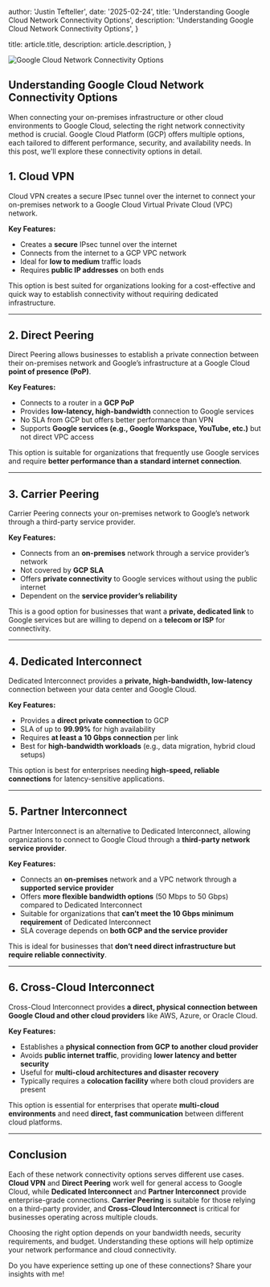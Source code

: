 
  author: 'Justin Tefteller',
  date: '2025-02-24',
  title: 'Understanding Google Cloud Network Connectivity Options',
  description: 'Understanding Google Cloud Network Connectivity Options',
}

  title: article.title,
  description: article.description,
}



<Image src={mindMap} alt="Google Cloud Network Connectivity Options" />

## Understanding Google Cloud Network Connectivity Options  

When connecting your on-premises infrastructure or other cloud environments to Google Cloud, selecting the right network connectivity method is crucial. Google Cloud Platform (GCP) offers multiple options, each tailored to different performance, security, and availability needs. In this post, we'll explore these connectivity options in detail.  

## 1. Cloud VPN  

Cloud VPN creates a secure IPsec tunnel over the internet to connect your on-premises network to a Google Cloud Virtual Private Cloud (VPC) network.  

**Key Features:**  
- Creates a **secure** IPsec tunnel over the internet  
- Connects from the internet to a GCP VPC network  
- Ideal for **low to medium** traffic loads  
- Requires **public IP addresses** on both ends  

This option is best suited for organizations looking for a cost-effective and quick way to establish connectivity without requiring dedicated infrastructure.  

---

## 2. Direct Peering  

Direct Peering allows businesses to establish a private connection between their on-premises network and Google’s infrastructure at a Google Cloud **point of presence (PoP)**.  

**Key Features:**  
- Connects to a router in a **GCP PoP**  
- Provides **low-latency, high-bandwidth** connection to Google services  
- No SLA from GCP but offers better performance than VPN  
- Supports **Google services (e.g., Google Workspace, YouTube, etc.)** but not direct VPC access  

This option is suitable for organizations that frequently use Google services and require **better performance than a standard internet connection**.  

---

## 3. Carrier Peering  

Carrier Peering connects your on-premises network to Google’s network through a third-party service provider.  

**Key Features:**  
- Connects from an **on-premises** network through a service provider’s network  
- Not covered by **GCP SLA**  
- Offers **private connectivity** to Google services without using the public internet  
- Dependent on the **service provider’s reliability**  

This is a good option for businesses that want a **private, dedicated link** to Google services but are willing to depend on a **telecom or ISP** for connectivity.  

---

## 4. Dedicated Interconnect  

Dedicated Interconnect provides a **private, high-bandwidth, low-latency** connection between your data center and Google Cloud.  

**Key Features:**  
- Provides a **direct private connection** to GCP  
- SLA of up to **99.99%** for high availability  
- Requires **at least a 10 Gbps connection** per link  
- Best for **high-bandwidth workloads** (e.g., data migration, hybrid cloud setups)  

This option is best for enterprises needing **high-speed, reliable connections** for latency-sensitive applications.  

---

## 5. Partner Interconnect  

Partner Interconnect is an alternative to Dedicated Interconnect, allowing organizations to connect to Google Cloud through a **third-party network service provider**.  

**Key Features:**  
- Connects an **on-premises** network and a VPC network through a **supported service provider**  
- Offers **more flexible bandwidth options** (50 Mbps to 50 Gbps) compared to Dedicated Interconnect  
- Suitable for organizations that **can’t meet the 10 Gbps minimum requirement** of Dedicated Interconnect  
- SLA coverage depends on **both GCP and the service provider**  

This is ideal for businesses that **don’t need direct infrastructure but require reliable connectivity**.  

---

## 6. Cross-Cloud Interconnect  

Cross-Cloud Interconnect provides **a direct, physical connection between Google Cloud and other cloud providers** like AWS, Azure, or Oracle Cloud.  

**Key Features:**  
- Establishes a **physical connection from GCP to another cloud provider**  
- Avoids **public internet traffic**, providing **lower latency and better security**  
- Useful for **multi-cloud architectures and disaster recovery**  
- Typically requires a **colocation facility** where both cloud providers are present  

This option is essential for enterprises that operate **multi-cloud environments** and need **direct, fast communication** between different cloud platforms.  

---

## Conclusion  

Each of these network connectivity options serves different use cases. **Cloud VPN** and **Direct Peering** work well for general access to Google Cloud, while **Dedicated Interconnect** and **Partner Interconnect** provide enterprise-grade connections. **Carrier Peering** is suitable for those relying on a third-party provider, and **Cross-Cloud Interconnect** is critical for businesses operating across multiple clouds.  

Choosing the right option depends on your bandwidth needs, security requirements, and budget. Understanding these options will help optimize your network performance and cloud connectivity.  

Do you have experience setting up one of these connections? Share your insights with me!

<Comments />